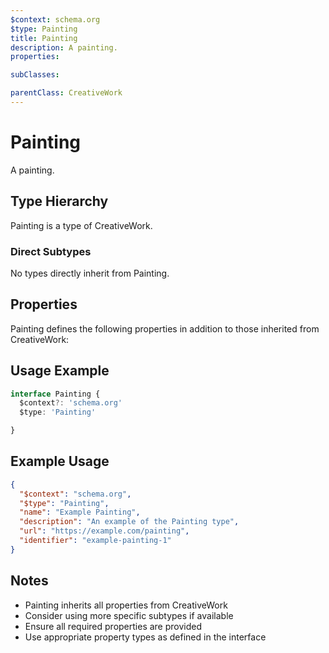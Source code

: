 ```yaml
---
$context: schema.org
$type: Painting
title: Painting
description: A painting.
properties:

subClasses:

parentClass: CreativeWork
---
```


# Painting

A painting.

## Type Hierarchy

Painting is a type of CreativeWork.

### Direct Subtypes

No types directly inherit from Painting.

## Properties

Painting defines the following properties in addition to those inherited from CreativeWork:



## Usage Example

```typescript
interface Painting {
  $context?: 'schema.org'
  $type: 'Painting'

}
```

## Example Usage

```json
{
  "$context": "schema.org",
  "$type": "Painting",
  "name": "Example Painting",
  "description": "An example of the Painting type",
  "url": "https://example.com/painting",
  "identifier": "example-painting-1"
}
```

## Notes

- Painting inherits all properties from CreativeWork
- Consider using more specific subtypes if available
- Ensure all required properties are provided
- Use appropriate property types as defined in the interface
